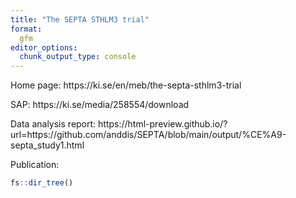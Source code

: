 ```yaml
---
title: "The SEPTA STHLM3 trial"
format: 
  gfm
editor_options: 
  chunk_output_type: console
---
```


Home page: https://ki.se/en/meb/the-septa-sthlm3-trial

SAP: https://ki.se/media/258554/download

Data analysis report: https://html-preview.github.io/?url=https://github.com/anddis/SEPTA/blob/main/output/%CE%A9-septa_study1.html

Publication: 

```r
fs::dir_tree()
```


